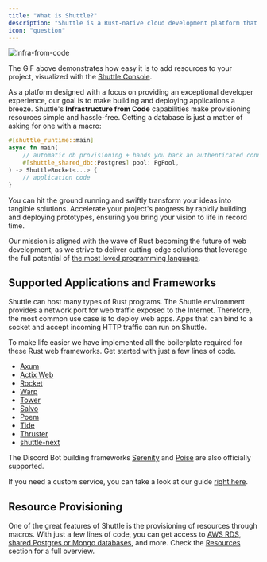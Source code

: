 ```yaml
---
title: "What is Shuttle?"
description: "Shuttle is a Rust-native cloud development platform that lets you deploy your app while also taking care of all of your infrastructure."
icon: "question"
---
```


![infra-from-code](/images/infra-from-code.gif)

<Info>The GIF above demonstrates how easy it is to add resources to your project, visualized with the [Shuttle Console](https://console.shuttle.rs/).</Info>

As a platform designed with a focus on providing an exceptional developer experience, our goal is to make building and deploying applications a breeze. Shuttle's **<Tooltip tip="Provisioning resources directly from your code, instead of having to deal with complex consoles and yaml files">Infrastructure from Code</Tooltip>** capabilities make provisioning resources simple and hassle-free. Getting a database is just a matter of asking for one with a macro:

```rust
#[shuttle_runtime::main]
async fn main(
    // automatic db provisioning + hands you back an authenticated connection pool
    #[shuttle_shared_db::Postgres] pool: PgPool,
) -> ShuttleRocket<...> {
    // application code
}
```

You can hit the ground running and swiftly transform your ideas into tangible solutions. Accelerate your project's progress by rapidly building and deploying prototypes, ensuring you bring your vision to life in record time.

<Info>Our mission is aligned with the wave of Rust becoming the future of web development, as we strive to deliver cutting-edge solutions that leverage the full potential of [the most loved programming language](https://survey.stackoverflow.co/2023/).</Info>

## Supported Applications and Frameworks

Shuttle can host many types of Rust programs.
The Shuttle environment provides a network port for web traffic exposed to the Internet.
Therefore, the most common use case is to deploy web apps.
Apps that can bind to a socket and accept incoming HTTP traffic can run on Shuttle.

To make life easier we have implemented all the boilerplate required for these Rust web frameworks. Get started with just a few lines of code.

- [Axum](/examples/axum)
- [Actix Web](/examples/actix)
- [Rocket](/examples/rocket)
- [Warp](/examples/other)
- [Tower](/examples/other)
- [Salvo](/examples/other)
- [Poem](/examples/other)
- [Tide](/examples/other)
- [Thruster](/examples/other)
- [shuttle-next](/examples/shuttle-next)

The Discord Bot building frameworks [Serenity](/examples/serenity) and [Poise](/examples/poise) are also officially supported.

If you need a custom service, you can take a look at our guide [right here](/templates/tutorials/custom-service).

## Resource Provisioning

One of the great features of Shuttle is the provisioning of resources through macros.
With just a few lines of code, you can get access to [AWS RDS](/resources/shuttle-aws-rds), [shared Postgres or Mongo databases](/resources/shuttle-shared-db), and more.
Check the [Resources](/resources/overview) section for a full overview.
